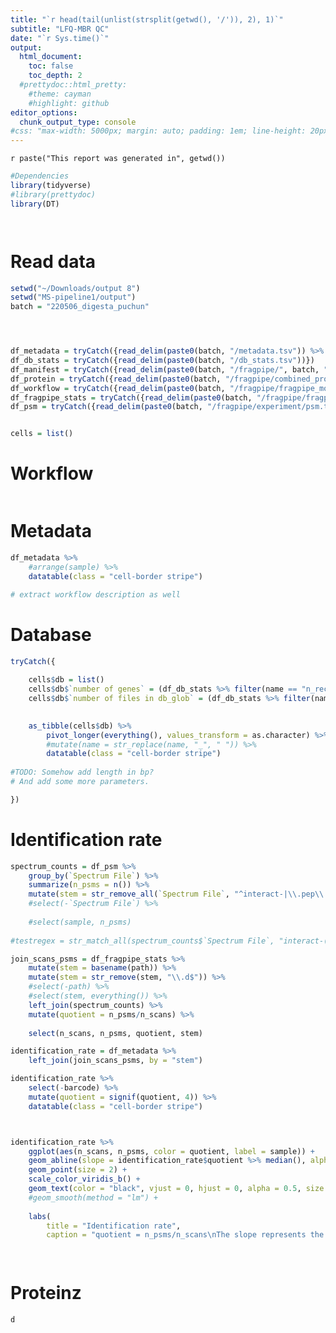 ```yaml
---
title: "`r head(tail(unlist(strsplit(getwd(), '/')), 2), 1)`"
subtitle: "LFQ-MBR QC"
date: "`r Sys.time()`"
output:
  html_document:
    toc: false
    toc_depth: 2
  #prettydoc::html_pretty:
    #theme: cayman
    #highlight: github
editor_options: 
  chunk_output_type: console
#css: "max-width: 5000px; margin: auto; padding: 1em; line-height: 20px"
---
```


`r paste("This report was generated in", getwd())`

```r
 
#Dependencies
library(tidyverse)
#library(prettydoc)
library(DT)




```


# Read data
```r

setwd("~/Downloads/output 8")
setwd("MS-pipeline1/output")
batch = "220506_digesta_puchun"




df_metadata = tryCatch({read_delim(paste0(batch, "/metadata.tsv")) %>% select(-index) %>% rename(stem = basename)})
df_db_stats = tryCatch({read_delim(paste0(batch, "/db_stats.tsv"))})
df_manifest = tryCatch({read_delim(paste0(batch, "/fragpipe/", batch, ".manifest"), col_names = c("path", "experiment", "bioreplicate", "type"))})
df_protein = tryCatch({read_delim(paste0(batch, "/fragpipe/combined_protein.tsv"))})
df_workflow = tryCatch({read_delim(paste0(batch, "/fragpipe/fragpipe_modified.workflow"), delim = "=", comment = "#", col_names = c("name", "value"))})
df_fragpipe_stats = tryCatch({read_delim(paste0(batch, "/fragpipe/fragpipe_stats.tsv"), delim = ": Scans = ", col_names = c("path", "n_scans"))})
df_psm = tryCatch({read_delim(paste0(batch, "/fragpipe/experiment/psm.tsv"))})


cells = list()


```


# Workflow
```r




```


# Metadata
```r

df_metadata %>% 
    #arrange(sample) %>% 
    datatable(class = "cell-border stripe")

# extract workflow description as well
```

# Database
```r
tryCatch({
    
    cells$db = list()
    cells$db$`number of genes` = (df_db_stats %>% filter(name == "n_records_in_db"))$value
    cells$db$`number of files in db_glob` = (df_db_stats %>% filter(name == "db_glob_read"))$value %>% str_split(" ") %>% unlist() %>% length()
    

    as_tibble(cells$db) %>% 
        pivot_longer(everything(), values_transform = as.character) %>% 
        #mutate(name = str_replace(name, "_", " ")) %>%
        datatable(class = "cell-border stripe")
    
#TODO: Somehow add length in bp?
# And add some more parameters.

})
```


# Identification rate
```r

spectrum_counts = df_psm %>% 
    group_by(`Spectrum File`) %>% 
    summarize(n_psms = n()) %>%
    mutate(stem = str_remove_all(`Spectrum File`, "^interact-|\\.pep\\.xml$"))
    #select(-`Spectrum File`) %>% 
    
    #select(sample, n_psms)
    
#testregex = str_match_all(spectrum_counts$`Spectrum File`, "interact-(?<sample>.+)\\.pep\\.xml")

join_scans_psms = df_fragpipe_stats %>% 
    mutate(stem = basename(path)) %>%
    mutate(stem = str_remove(stem, "\\.d$")) %>% 
    #select(-path) %>% 
    #select(stem, everything()) %>% 
    left_join(spectrum_counts) %>% 
    mutate(quotient = n_psms/n_scans) %>% 
    
    select(n_scans, n_psms, quotient, stem)

identification_rate = df_metadata %>% 
    left_join(join_scans_psms, by = "stem")

identification_rate %>% 
    select(-barcode) %>%
    mutate(quotient = signif(quotient, 4)) %>% 
    datatable(class = "cell-border stripe")



identification_rate %>% 
    ggplot(aes(n_scans, n_psms, color = quotient, label = sample)) +
    geom_abline(slope = identification_rate$quotient %>% median(), alpha = 0.4) +
    geom_point(size = 2) +
    scale_color_viridis_b() +
    geom_text(color = "black", vjust = 0, hjust = 0, alpha = 0.5, size = 3, check_overlap = T) +
    #geom_smooth(method = "lm") +
    
    labs(
        title = "Identification rate",
        caption = "quotient = n_psms/n_scans\nThe slope represents the median quotient.") 
           



```


# Proteinz


```r
d


```

